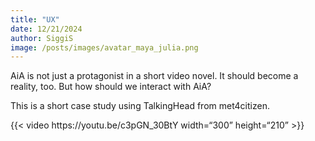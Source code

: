 ```yaml
---
title: "UX"
date: 12/21/2024
author: SiggiS
image: /posts/images/avatar_maya_julia.png
---
```


AiA is not just a protagonist in a short video novel.
It should become a reality, too.
But how should we interact with AiA?

This is a short case study using TalkingHead from met4citizen.

{{< video https://youtu.be/c3pGN_30BtY width="300" height="210" >}}
